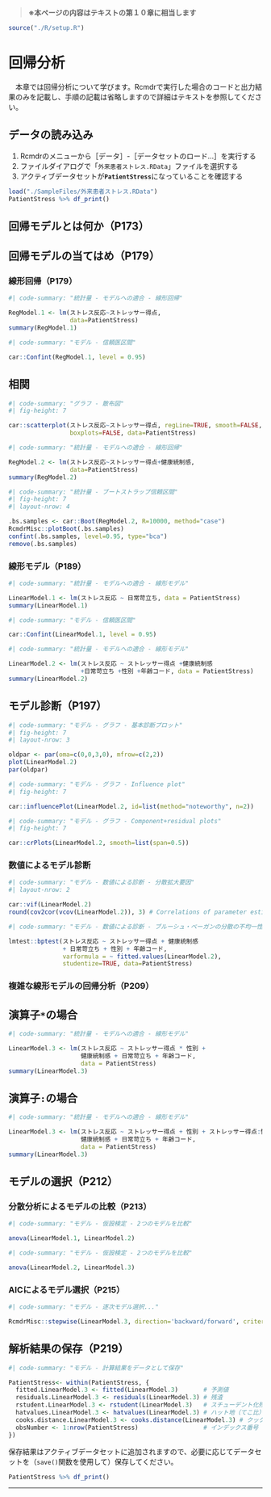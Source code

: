 > **※本ページの内容はテキストの第１０章に相当します**

```r
source("./R/setup.R")
```

# 回帰分析
　本章では回帰分析について学びます。Rcmdrで実行した場合のコードと出力結果のみを記載し、手順の記載は省略しますので詳細はテキストを参照してください。

::: {.callout-note collapse="false"}
## データの読み込み

1.  Rcmdrのメニューから［データ］-［データセットのロード...］を実行する
2.  ファイルダイアログで「`外来患者ストレス.RData`」ファイルを選択する
3.  アクティブデータセットが**`PatientStress`**になっていることを確認する
:::

```r
load("./SampleFiles/外来患者ストレス.RData")
PatientStress %>% df_print()
```

## 回帰モデルとは何か（P173）

## 回帰モデルの当てはめ（P179）


### 線形回帰（P179）

```r
#| code-summary: "統計量 - モデルへの適合 - 線形回帰"

RegModel.1 <- lm(ストレス反応~ストレッサー得点,
                 data=PatientStress)
summary(RegModel.1)
```

```r
#| code-summary: "モデル - 信頼医区間"

car::Confint(RegModel.1, level = 0.95)
```

::: {.callout-tip collapse="true"}
## 相関
```r
#| code-summary: "グラフ - 散布図"
#| fig-height: 7

car::scatterplot(ストレス反応~ストレッサー得点, regLine=TRUE, smooth=FALSE,
                 boxplots=FALSE, data=PatientStress)
```

:::


```r
#| code-summary: "統計量 - モデルへの適合 - 線形回帰"

RegModel.2 <- lm(ストレス反応~ストレッサー得点+健康統制感,
                 data=PatientStress)
summary(RegModel.2)
```

```r
#| code-summary: "統計量 - ブートストラップ信頼区間"
#| fig-height: 7
#| layout-nrow: 4

.bs.samples <- car::Boot(RegModel.2, R=10000, method="case")
RcmdrMisc::plotBoot(.bs.samples)
confint(.bs.samples, level=0.95, type="bca")
remove(.bs.samples)
```


### 線形モデル（P189）
```r
#| code-summary: "統計量 - モデルへの適合 - 線形モデル"

LinearModel.1 <- lm(ストレス反応 ~ 日常苛立ち, data = PatientStress)
summary(LinearModel.1)
```

```r
#| code-summary: "モデル - 信頼医区間"

car::Confint(LinearModel.1, level = 0.95)
```

```r
#| code-summary: "統計量 - モデルへの適合 - 線形モデル"

LinearModel.2 <- lm(ストレス反応 ~ ストレッサー得点 +健康統制感
                    +日常苛立ち +性別 +年齢コード, data = PatientStress)
summary(LinearModel.2)
```


## モデル診断（P197）
```r
#| code-summary: "モデル - グラフ - 基本診断プロット"
#| fig-height: 7
#| layout-nrow: 3

oldpar <- par(oma=c(0,0,3,0), mfrow=c(2,2))
plot(LinearModel.2)
par(oldpar)
```


```r
#| code-summary: "モデル - グラフ - Influence plot"
#| fig-height: 7

car::influencePlot(LinearModel.2, id=list(method="noteworthy", n=2))
```


```r
#| code-summary: "モデル - グラフ - Component+residual plots"
#| fig-height: 7

car::crPlots(LinearModel.2, smooth=list(span=0.5))
```

### 数値によるモデル診断
```r
#| code-summary: "モデル - 数値による診断 - 分散拡大要因"
#| layout-nrow: 2

car::vif(LinearModel.2)
round(cov2cor(vcov(LinearModel.2)), 3) # Correlations of parameter estimates
```

```r
#| code-summary: "モデル - 数値による診断 - ブルーシュ・ベーガンの分散の不均一性の検定"

lmtest::bptest(ストレス反応 ~ ストレッサー得点 + 健康統制感 
               + 日常苛立ち + 性別 + 年齢コード,
               varformula = ~ fitted.values(LinearModel.2),
               studentize=TRUE, data=PatientStress)
```

### 複雑な線形モデルの回帰分析（P209）
::: {.panel-tabset}
## 演算子`*`の場合
```r
#| code-summary: "統計量 - モデルへの適合 - 線形モデル"

LinearModel.3 <- lm(ストレス反応 ~ ストレッサー得点 * 性別 + 
                    健康統制感 + 日常苛立ち + 年齢コード,
                    data = PatientStress)
summary(LinearModel.3)
```

## 演算子`:`の場合
```r
#| code-summary: "統計量 - モデルへの適合 - 線形モデル"

LinearModel.3 <- lm(ストレス反応 ~ ストレッサー得点 + 性別 + ストレッサー得点:性別 + 
                    健康統制感 + 日常苛立ち + 年齢コード,
                    data = PatientStress)
summary(LinearModel.3)
```
:::

## モデルの選択（P212）

### 分散分析によるモデルの比較（P213）
```r
#| code-summary: "モデル - 仮設検定 - 2つのモデルを比較"

anova(LinearModel.1, LinearModel.2)
```

```r
#| code-summary: "モデル - 仮設検定 - 2つのモデルを比較"

anova(LinearModel.2, LinearModel.3)
```

### AICによるモデル選択（P215）
```r
#| code-summary: "モデル - 逐次モデル選択..."

RcmdrMisc::stepwise(LinearModel.3, direction='backward/forward', criterion='AIC')
```

## 解析結果の保存（P219）
```r
#| code-summary: "モデル - 計算結果をデータとして保存"

PatientStress<- within(PatientStress, {
  fitted.LinearModel.3 <- fitted(LinearModel.3)       # 予測値
  residuals.LinearModel.3 <- residuals(LinearModel.3) # 残渣
  rstudent.LinearModel.3 <- rstudent(LinearModel.3)   # スチューデント化残渣
  hatvalues.LinearModel.3 <- hatvalues(LinearModel.3) # ハット地（てこ比）
  cooks.distance.LinearModel.3 <- cooks.distance(LinearModel.3) # クックの距離
  obsNumber <- 1:nrow(PatientStress)                  # インデックス番号
})
```

保存結果はアクティブデータセットに追加されますので、必要に応じてデータセットを（`save()`関数を使用して）保存してください。
```r
PatientStress %>% df_print()
```


---
